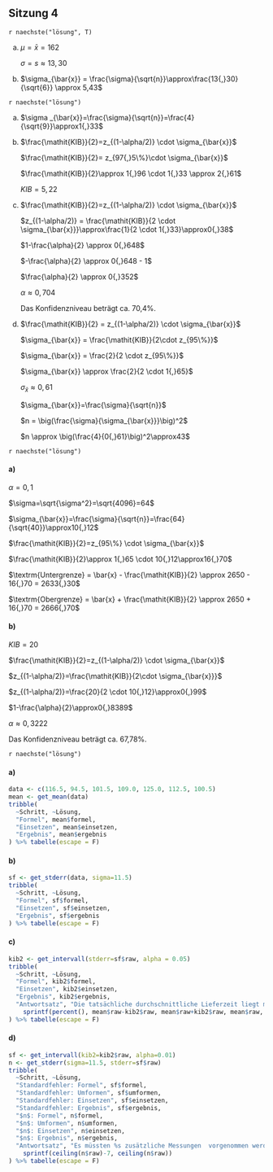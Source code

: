 ## Sitzung 4 {-}

`r naechste("lösung", T)`

a)

    $\mu = \bar{x} = 162$

    $\sigma = s \approx 13{,}30$

b)

    $\sigma_{\bar{x}} = \frac{\sigma}{\sqrt{n}}\approx\frac{13{,}30}{\sqrt{6}} \approx 5,43$

`r naechste("lösung")`

a)

    $\sigma _{\bar{x}}=\frac{\sigma}{\sqrt{n}}=\frac{4}{\sqrt{9}}\approx1{,}33$

b)

    $\frac{\mathit{KIB}}{2}=z_{(1-\alpha/2)} \cdot \sigma_{\bar{x}}$

    $\frac{\mathit{KIB}}{2}= z_{97{,}5\%}\cdot \sigma_{\bar{x}}$

    $\frac{\mathit{KIB}}{2}\approx 1{,}96 \cdot 1{,}33 \approx 2{,}61$

    $\mathit{KIB}=5{,}22$

c)

    $\frac{\mathit{KIB}}{2}=z_{(1-\alpha/2)} \cdot \sigma_{\bar{x}}$

    $z_{(1-\alpha/2)} = \frac{\mathit{KIB}}{2 \cdot \sigma_{\bar{x}}}\approx\frac{1}{2 \cdot 1{,}33}\approx0{,}38$

    $1-\frac{\alpha}{2} \approx 0{,}648$

    $-\frac{\alpha}{2} \approx 0{,}648 - 1$

    $\frac{\alpha}{2} \approx 0{,}352$

    $\alpha \approx 0{,}704$

    Das Konfidenzniveau beträgt ca. 70,4%.

d)

    $\frac{\mathit{KIB}}{2} = z_{(1-\alpha/2)} \cdot \sigma_{\bar{x}}$

    $\sigma_{\bar{x}} = \frac{\mathit{KIB}}{2\cdot z_{95\%}}$

    $\sigma_{\bar{x}} = \frac{2}{2 \cdot z_{95\%}}$

    $\sigma_{\bar{x}} \approx \frac{2}{2 \cdot 1{,}65}$

    $\sigma_{\bar{x}} \approx 0{,}61$

    $\sigma_{\bar{x}}=\frac{\sigma}{\sqrt{n}}$

    $n = \big(\frac{\sigma}{\sigma_{\bar{x}}}\big)^2$

    $n \approx \big(\frac{4}{0{,}61}\big)^2\approx43$

`r naechste("lösung")`

#### a)

$\alpha=0{,}1$

$\sigma=\sqrt{\sigma^2}=\sqrt{4096}=64$

$\sigma_{\bar{x}}=\frac{\sigma}{\sqrt{n}}=\frac{64}{\sqrt{40}}\approx10{,}12$

$\frac{\mathit{KIB}}{2}=z_{95\%} \cdot \sigma_{\bar{x}}$

$\frac{\mathit{KIB}}{2}\approx 1{,}65 \cdot 10{,}12\approx16{,}70$

$\textrm{Untergrenze} = \bar{x} - \frac{\mathit{KIB}}{2} \approx 2650 - 16{,}70 = 2633{,}30$

$\textrm{Obergrenze} = \bar{x} + \frac{\mathit{KIB}}{2} \approx 2650 + 16{,}70 = 2666{,}70$

#### b)

$\mathit{KIB}=20$

$\frac{\mathit{KIB}}{2}=z_{(1-\alpha/2)} \cdot \sigma_{\bar{x}}$

$z_{(1-\alpha/2)}=\frac{\mathit{KIB}}{2\cdot \sigma_{\bar{x}}}$

$z_{(1-\alpha/2)}=\frac{20}{2 \cdot 10{,}12}\approx0{,}99$

$1-\frac{\alpha}{2}\approx0{,}8389$

$\alpha\approx 0{,}3222$

Das Konfidenzniveau beträgt ca. 67,78%.

`r naechste("lösung")`

#### a)

```r
data <- c(116.5, 94.5, 101.5, 109.0, 125.0, 112.5, 100.5)
mean <- get_mean(data)
tribble(
  ~Schritt, ~Lösung,
  "Formel", mean$formel,
  "Einsetzen", mean$einsetzen,
  "Ergebnis", mean$ergebnis
) %>% tabelle(escape = F)
```

#### b)

```r
sf <- get_stderr(data, sigma=11.5)
tribble(
  ~Schritt, ~Lösung,
  "Formel", sf$formel,
  "Einsetzen", sf$einsetzen,
  "Ergebnis", sf$ergebnis
) %>% tabelle(escape = F)
```

#### c)

```r
kib2 <- get_intervall(stderr=sf$raw, alpha = 0.05)
tribble(
  ~Schritt, ~Lösung,
  "Formel", kib2$formel,
  "Einsetzen", kib2$einsetzen,
  "Ergebnis", kib2$ergebnis,
  "Antwortsatz", "Die tatsächliche durchschnittliche Lieferzeit liegt mit 95%s Wahrscheinlichkeit zwischen %s und %s Tagen (%s $\\pm$ %s)." %>%
    sprintf(percent(), mean$raw-kib2$raw, mean$raw+kib2$raw, mean$raw, kib2$raw)
) %>% tabelle(escape = F)
```

#### d)

```r
sf <- get_intervall(kib2=kib2$raw, alpha=0.01)
n <- get_stderr(sigma=11.5, stderr=sf$raw)
tribble(
  ~Schritt, ~Lösung,
  "Standardfehler: Formel", sf$formel,
  "Standardfehler: Umformen", sf$umformen,
  "Standardfehler: Einsetzen", sf$einsetzen,
  "Standardfehler: Ergebnis", sf$ergebnis,
  "$n$: Formel", n$formel,
  "$n$: Umformen", n$umformen,
  "$n$: Einsetzen", n$einsetzen,
  "$n$: Ergebnis", n$ergebnis,
  "Antwortsatz", "Es müssten %s zusätzliche Messungen  vorgenommen werden (%s insgesamt)." %>%
    sprintf(ceiling(n$raw)-7, ceiling(n$raw))
) %>% tabelle(escape = F)
```
